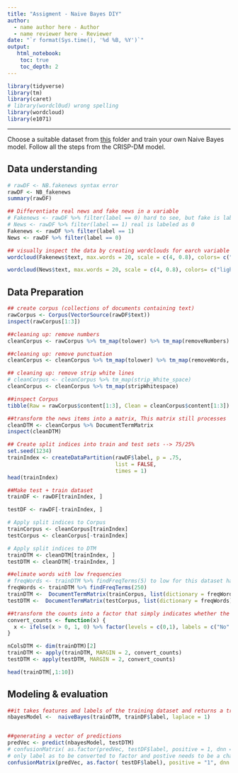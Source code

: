 ---
title: "Assigment - Naive Bayes DIY"
author:
  - name author here - Author
  - name reviewer here - Reviewer
date: "`r format(Sys.time(), '%d %B, %Y')`"
output:
   html_notebook:
    toc: true
    toc_depth: 2
---

```{r}
library(tidyverse)
library(tm)
library(caret)
# library(wordcl0ud) wrong spelling
library(wordcloud)
library(e1071)
```

---

Choose a suitable dataset from [this](https://github.com/HAN-M3DM-Data-Mining/assignments/tree/master/datasets) folder and train your own Naive Bayes model. Follow all the steps from the CRISP-DM model.


## Data understanding
```{r}
# rawDF <- NB.fakenews syntax error 
rawDF <- NB_fakenews
summary(rawDF)

## Differentiate real news and fake news in a variable
# Fakenews <- rawDF %>% filter(label == 0) hard to see, but fake is labeled as 1
# News <- rawDF %>% filter(label == 1) real is labeled as 0
Fakenews <- rawDF %>% filter(label == 1) 
News <- rawDF %>% filter(label == 0)

## visually inspect the data by creating wordclouds for earch variable 
wordcloud(Fakenews$text, max.words = 20, scale = c(4, 0.8), colors= c("indianred1","indianred2","indianred3","indianred"))

wordcloud(News$text, max.words = 20, scale = c(4, 0.8), colors= c("lightsteelblue1","lightsteelblue2","lightsteelblue3","lightsteelblue"))

```

## Data Preparation
```{r}
## create corpus (collections of documents containing text)
rawCorpus <- Corpus(VectorSource(rawDF$text))
inspect(rawCorpus[1:3])

##cleaning up: remove numbers
cleanCorpus <- rawCorpus %>% tm_map(tolower) %>% tm_map(removeNumbers)

##cleaning up: remove punctuation
cleanCorpus <- cleanCorpus %>% tm_map(tolower) %>% tm_map(removeWords, stopwords()) %>% tm_map(removePunctuation)

## cleaning up: remove strip white lines
# cleanCorpus <- cleanCorpus %>% tm_map(strip_White_space) 
cleanCorpus <- cleanCorpus %>% tm_map(stripWhitespace) 

##inspect Corpus
tibble(Raw = rawCorpus$content[1:3], Clean = cleanCorpus$content[1:3])

##transform the news items into a matrix, This matrix still processes '', 's and -. I don't know how to filter this out
cleanDTM <- cleanCorpus %>% DocumentTermMatrix
inspect(cleanDTM)

## Create split indices into train and test sets --> 75/25%
set.seed(1234)
trainIndex <- createDataPartition(rawDF$label, p = .75, 
                                  list = FALSE, 
                                  times = 1)
head(trainIndex)

##Make test + train dataset
trainDF <- rawDF[trainIndex, ]

testDF <- rawDF[-trainIndex, ]

# Apply split indices to Corpus
trainCorpus <- cleanCorpus[trainIndex]
testCorpus <- cleanCorpus[-trainIndex]

# Apply split indices to DTM
trainDTM <- cleanDTM[trainIndex, ]
testDTM <- cleanDTM[-trainIndex, ]

##elimate words with low frequencies
# freqWords <- trainDTM %>% findFreqTerms(5) to low for this dataset has to be higher to reduce computation time. 
freqWords <- trainDTM %>% findFreqTerms(250)
trainDTM <-  DocumentTermMatrix(trainCorpus, list(dictionary = freqWords))
testDTM <-  DocumentTermMatrix(testCorpus, list(dictionary = freqWords))

##transform the counts into a factor that simply indicates whether the word appears in the document or not -> build function and apply it to each column
convert_counts <- function(x) {
  x <- ifelse(x > 0, 1, 0) %>% factor(levels = c(0,1), labels = c("No", "Yes"))
}

nColsDTM <- dim(trainDTM)[2]
trainDTM <- apply(trainDTM, MARGIN = 2, convert_counts)
testDTM <- apply(testDTM, MARGIN = 2, convert_counts)

head(trainDTM[,1:10])
```


## Modeling & evaluation
```{r}
##it takes features and labels of the training dataset and returns a trained model.
nbayesModel <-  naiveBayes(trainDTM, trainDF$label, laplace = 1)


##generating a vector of predictions
predVec <- predict(nbayesModel, testDTM)
# confusionMatrix( as.factor(predVec, testDF$label, positive = 1, dnn = c("Prediction", "True")))
# only label as to be converted to factor and postive needs to be a character
confusionMatrix(predVec, as.factor( testDF$label), positive = "1", dnn = c("Prediction", "True"))
```

